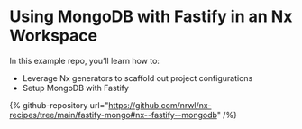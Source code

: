 # Using MongoDB with Fastify in an Nx Workspace

In this example repo, you’ll learn how to:

- Leverage Nx generators to scaffold out project configurations
- Setup MongoDB with Fastify

{% github-repository url="https://github.com/nrwl/nx-recipes/tree/main/fastify-mongo#nx--fastify--mongodb" /%}
